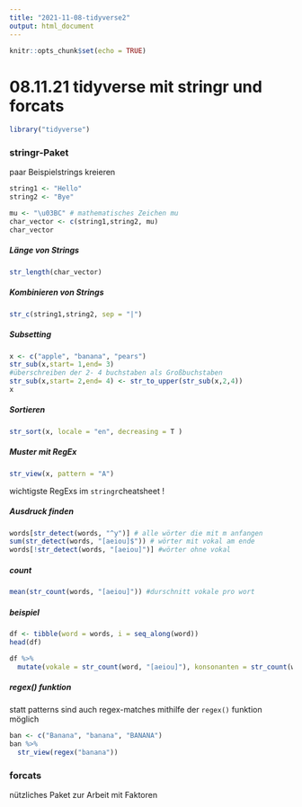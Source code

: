 ```yaml
---
title: "2021-11-08-tidyverse2"
output: html_document
---
```


```r
knitr::opts_chunk$set(echo = TRUE)
```

# 08.11.21 tidyverse mit stringr und forcats

```r
library("tidyverse")
```

### stringr-Paket

paar Beispielstrings kreieren

```r
string1 <- "Hello"
string2 <- "Bye"

mu <- "\u03BC" # mathematisches Zeichen mu
char_vector <- c(string1,string2, mu)
char_vector
```

##### Länge von Strings

```r
str_length(char_vector)
```

##### Kombinieren von Strings

```r
str_c(string1,string2, sep = "|")
```

##### Subsetting

```r
x <- c("apple", "banana", "pears")
str_sub(x,start= 1,end= 3)
#überschreiben der 2- 4 buchstaben als Großbuchstaben
str_sub(x,start= 2,end= 4) <- str_to_upper(str_sub(x,2,4)) 
x
```

##### Sortieren

```r
str_sort(x, locale = "en", decreasing = T )
```
 
##### Muster mit RegEx

```r
str_view(x, pattern = "A")
```
wichtigste RegExs im `stringr`cheatsheet !

##### Ausdruck finden

```r
words[str_detect(words, "^y")] # alle wörter die mit m anfangen
sum(str_detect(words, "[aeiou]$")) # wörter mit vokal am ende
words[!str_detect(words, "[aeiou]")] #wörter ohne vokal
```

##### count

```r
mean(str_count(words, "[aeiou]")) #durschnitt vokale pro wort
```

##### beispiel 
```r
df <- tibble(word = words, i = seq_along(word)) 
head(df)

df %>%
  mutate(vokale = str_count(word, "[aeiou]"), konsonanten = str_count(word, "[^aeiou]"))
```

##### regex() funktion
statt patterns sind auch regex-matches mithilfe der `regex()` funktion möglich

```r
ban <- c("Banana", "banana", "BANANA")
ban %>%
  str_view(regex("banana"))
```
### forcats

nützliches Paket zur Arbeit mit Faktoren

